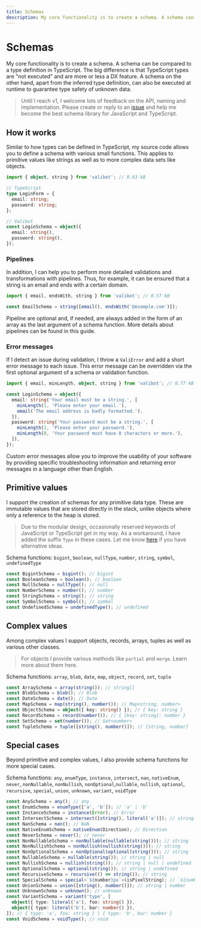 ```yaml
---
title: Schemas
description: My core functionality is to create a schema. A schema can be compared to a type definition in TypeScript.
---
```



# Schemas

My core functionality is to create a schema. A schema can be compared to a type definition in TypeScript. The big difference is that TypeScript types are "not executed" and are more or less a DX feature. A schema on the other hand, apart from the inferred type definition, can also be executed at runtime to guarantee type safety of unknown data.

> Until I reach v1, I welcome lots of feedback on the API, naming and implementation. Please create or reply to an [issue](https://github.com/fabian-hiller/valibot/issues) and help me become the best schema library for JavaScript and TypeScript.

## How it works

Similar to how types can be defined in TypeScript, my source code allows you to define a schema with various small functions. This applies to primitive values like strings as well as to more complex data sets like objects.

```ts
import { object, string } from 'valibot'; // 0.63 kB

// TypeScript
type LoginForm = {
  email: string;
  password: string;
};

// Valibot
const LoginSchema = object({
  email: string(),
  password: string(),
});
```

### Pipelines

In addition, I can help you to perform more detailed validations and transformations with pipelines. Thus, for example, it can be ensured that a string is an email and ends with a certain domain.

```ts
import { email, endsWith, string } from 'valibot'; // 0.57 kB

const EmailSchema = string([email(), endsWith('@example.com')]);
```

Pipeline are optional and, if needed, are always added in the form of an array as the last argument of a schema function. More details about pipelines can be found in <Link href="/guides/pipelines">this guide</Link>.

### Error messages

If I detect an issue during validation, I throw a <Link href="/api/ValiError">`ValiError`</Link> and add a short error message to each issue. This error message can be overridden via the first optional argument of a schema or validation function.

```ts
import { email, minLength, object, string } from 'valibot'; // 0.77 kB

const LoginSchema = object({
  email: string('Your email must be a string.', [
    minLength(1, 'Please enter your email.'),
    email('The email address is badly formatted.'),
  ]),
  password: string('Your password must be a string.', [
    minLength(1, 'Please enter your password.'),
    minLength(8, 'Your password must have 8 characters or more.'),
  ]),
});
```

Custom error messages allow you to improve the usability of your software by providing specific troubleshooting information and returning error messages in a language other than English.

## Primitive values

I support the creation of schemas for any primitive data type. These are immutable values that are stored directly in the stack, unlike objects where only a reference to the heap is stored.

> Due to the modular design, occasionally reserved keywords of JavaScript or TypeScript get in my way. As a workaround, I have added the suffix `Type` in these cases. Let me know [here](https://github.com/fabian-hiller/valibot/issues/new) if you have alternative ideas.

Schema functions: <Link href="/api/bigint">`bigint`</Link>, <Link href="/api/boolean">`boolean`</Link>, <Link href="/api/nullType">`nullType`</Link>, <Link href="/api/number">`number`</Link>, <Link href="/api/string">`string`</Link>, <Link href="/api/symbol">`symbol`</Link>, <Link href="/api/undefinedType">`undefinedType`</Link>

```ts
const BigintSchema = bigint(); // bigint
const BooleanSchema = boolean(); // boolean
const NullSchema = nullType(); // null
const NumberSchema = number(); // number
const StringSchema = string(); // string
const SymbolSchema = symbol(); // symbol
const UndefinedSchema = undefinedType(); // undefined
```

## Complex values

Among complex values I support objects, records, arrays, tuples as well as various other classes.

> For objects I provide various methods like <Link href="/api/partial">`partial`</Link> and <Link href="/api/merge">`merge`</Link>. Learn more about them <Link href="/guides/methods">here</Link>.

Schema functions: <Link href="/api/array">`array`</Link>, <Link href="/api/blob">`blob`</Link>, <Link href="/api/date">`date`</Link>, <Link href="/api/map">`map`</Link>, <Link href="/api/object">`object`</Link>, <Link href="/api/record">`record`</Link>, <Link href="/api/set">`set`</Link>, <Link href="/api/tuple">`tuple`</Link>

```ts
const ArraySchema = array(string()); // string[]
const BlobSchema = blob(); // Blob
const DateSchema = date(); // Date
const MapSchema = map(string(), number()); // Map<string, number>
const ObjectSchema = object({ key: string() }); // { key: string }
const RecordSchema = record(number()); // { [key: string]: number }
const SetSchema = set(number()); // Set<number>
const TupleSchema = tuple([string(), number()]); // [string, number]
```

## Special cases

Beyond primitive and complex values, I also provide schema functions for more special cases.

Schema functions: <Link href="/api/any">`any`</Link>, <Link href="/api/enumType">`enumType`</Link>, <Link href="/api/instance">`instance`</Link>, <Link href="/api/intersect">`intersect`</Link>, <Link href="/api/nan">`nan`</Link>, <Link href="/api/nativeEnum">`nativeEnum`</Link>, <Link href="/api/never">`never`</Link>, <Link href="/api/nonNullable">`nonNullable`</Link>, <Link href="/api/nonNullish">`nonNullish`</Link>, <Link href="/api/nonOptional">`nonOptional`</Link>,<Link href="/api/nullable">`nullable`</Link>, <Link href="/api/nullish">`nullish`</Link>, <Link href="/api/optional">`optional`</Link>, <Link href="/api/recursive">`recursive`</Link>, <Link href="/api/special">`special`</Link>, <Link href="/api/union">`union`</Link>, <Link href="/api/unknown">`unknown`</Link>, <Link href="/api/variant">`variant`</Link>, <Link href="/api/voidType">`voidType`</Link>

```ts
const AnySchema = any(); // any
const EnumSchema = enumType(['a', 'b']); // 'a' | 'b'
const InstanceSchema = instance(Error); // Error
const IntersectSchema = intersect([string(), literal('a')]); // string & 'a'
const NanSchema = nan(); // NaN
const NativeEnumSchema = nativeEnum(Direction); // Direction
const NeverSchema = never(); // never
const NonNullableSchema = nonNullable(nullable(string())); // string
const NonNullishSchema = nonNullish(nullish(string())); // string
const NonOptionalSchema = nonOptional(optional(string())); // string
const NullableSchema = nullable(string()); // string | null
const NullishSchema = nullish(string()); // string | null | undefined
const OptionalSchema = optional(string()); // string | undefined
const RecursiveSchema = recursive(() => string()); // string
const SpecialSchema = special<`${number}px`>(isPixelString); // `${number}px`
const UnionSchema = union([string(), number()]); // string | number
const UnknownSchema = unknown(); // unknown
const VariantSchema = variant('type', [
  object({ type: literal('a'), foo: string() }),
  object({ type: literal('b'), bar: number() }),
]); // { type: 'a', foo: string } | { type: 'b', bar: number }
const VoidSchema = voidType(); // void
```
